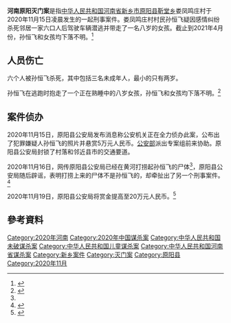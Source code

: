 '''河南原阳灭门案'''是指[[中华人民共和国|中华人民共和国]][[河南省|河南省]][[新乡市|新乡市]][[原阳县|原阳县]][[靳堂乡|靳堂乡]]娄凤鸣庄村于2020年11月15日凌晨发生的一起刑事案件。娄凤鸣庄村村民孙恒飞疑因感情纠纷杀死邻居一家六口人后驾驶车辆潜逃并带走了一名八岁的女孩。截止到2021年4月份，孙恒飞和女孩均下落不明。<ref>{{Cite web|title=河南新乡原阳突发灭门案！一家四代6口人被杀 其中包括三名孩子 最新消息：杀一家6口嫌犯疑跳黄河失踪|url=http://news.chinaxiaokang.com/shehuipindao/shehui/20201116/1079212.html|accessdate=2020-11-28|date=2020-11-16|publisher=中国小康网|archive-date= 2021-09-11|archive-url=https://web.archive.org/web/20210911073857/https://m.chinaxiaokang.com/
|dead-url= no}}</ref>

==人员伤亡==
六个人被孙恒飞杀死，其中包括三名未成年人，最小的只有两岁。

孙恒飞在逃跑时抱走了一个正在熟睡中的八岁女孩，孙恒飞和女孩均下落不明。<ref name=":0">{{Cite web|title=杀害原阳一家6口嫌犯尸体已找到！河南一家6口被杀原因过程曝光！河南一家6口灭门案最新消息|url=http://news.chinaxiaokang.com/wap/news/shehuipindao/shehui/20201116/1079416.html|accessdate=2020-11-28|date=2020-11-16|publisher=中国小康网}}</ref>

== 案件侦办 ==
2020年11月15日，原阳县公安局发布消息称公安机关正在全力侦办此案，公布出了犯罪嫌疑人孙恒飞的照片并悬赏5万元人民币。[[中华人民共和国公安部|公安部]]派出专案组前来协助。原阳县公安局封锁了村落和邻近县市的交通要道。

2020年11月16日，网传原阳县公安局已经在黄河打捞起孙恒飞的尸体<ref name=":0" />，原阳县公安局随后辟谣，表明打捞上来的尸体不是孙恒飞的，却牵扯出了另一个刑事案件。<ref>{{Cite web|title=河南警方：原阳一家多人被杀案嫌犯孙某飞尸体被找到系假消息|url=https://news.163.com/20/1116/17/FRIQUODF0001899O.html|accessdate=2020-11-28|date=2020-11-16|publisher=网易|archive-date= 2021-09-11|archive-url=https://web.archive.org/web/20210911073145/https://3g.163.com/news/article/FRIQUODF0001899O.html
|dead-url= no}}</ref>

2020年11月19日，原阳县公安局将赏金提高至20万元人民币。<ref>{{Cite web|title=河南“一家六口灭门案”最新：连续10天搜索无果 警方悬赏最高20万寻凶手线索|url=https://www.sohu.com/a/433957260_162758|accessdate=2020-11-28|author=光明网|date=2020-11-24|publisher=搜狐网|archive-date= 2021-09-11|archive-url=https://web.archive.org/web/20210911072313/https://www.sohu.com/a/433957260_162758
|dead-url= no}}</ref>

==參考資料==
{{Reflist}}

[[Category:2020年河南|Category:2020年河南]]
[[Category:2020年中国谋杀案|Category:2020年中国谋杀案]]
[[Category:中华人民共和国未破谋杀案|Category:中华人民共和国未破谋杀案]]
[[Category:中华人民共和国儿童谋杀案|Category:中华人民共和国儿童谋杀案]]
[[Category:中华人民共和国河南省谋杀案|Category:中华人民共和国河南省谋杀案]]
[[Category:新乡案件|Category:新乡案件]]
[[Category:灭门案|Category:灭门案]]
[[Category:原阳县|Category:原阳县]]
[[Category:2020年11月|Category:2020年11月]]
